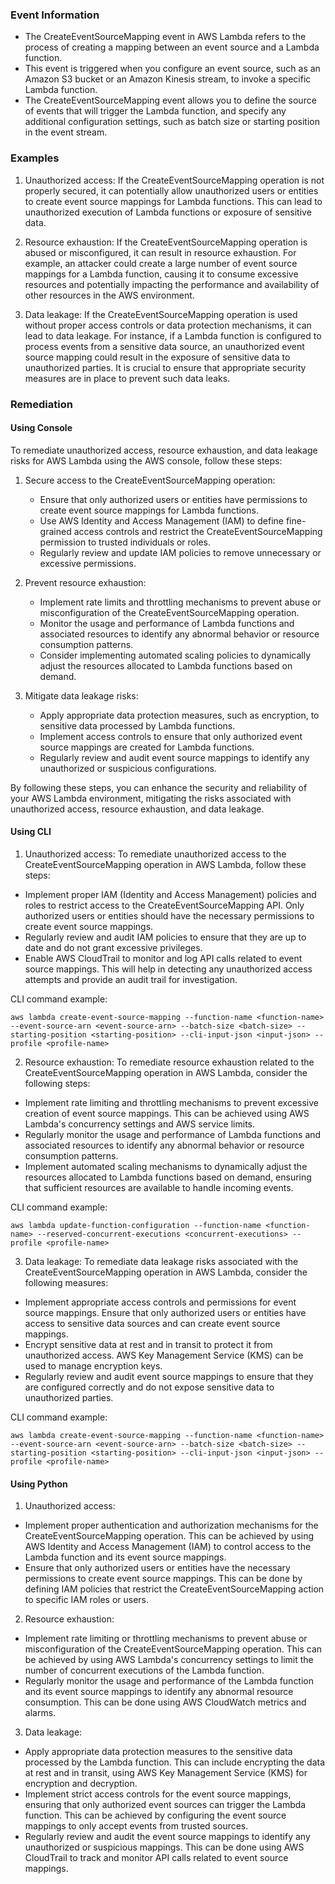
### Event Information

- The CreateEventSourceMapping event in AWS Lambda refers to the process of creating a mapping between an event source and a Lambda function.
- This event is triggered when you configure an event source, such as an Amazon S3 bucket or an Amazon Kinesis stream, to invoke a specific Lambda function.
- The CreateEventSourceMapping event allows you to define the source of events that will trigger the Lambda function, and specify any additional configuration settings, such as batch size or starting position in the event stream.


### Examples

1. Unauthorized access: If the CreateEventSourceMapping operation is not properly secured, it can potentially allow unauthorized users or entities to create event source mappings for Lambda functions. This can lead to unauthorized execution of Lambda functions or exposure of sensitive data.

2. Resource exhaustion: If the CreateEventSourceMapping operation is abused or misconfigured, it can result in resource exhaustion. For example, an attacker could create a large number of event source mappings for a Lambda function, causing it to consume excessive resources and potentially impacting the performance and availability of other resources in the AWS environment.

3. Data leakage: If the CreateEventSourceMapping operation is used without proper access controls or data protection mechanisms, it can lead to data leakage. For instance, if a Lambda function is configured to process events from a sensitive data source, an unauthorized event source mapping could result in the exposure of sensitive data to unauthorized parties. It is crucial to ensure that appropriate security measures are in place to prevent such data leaks.

### Remediation

#### Using Console

To remediate unauthorized access, resource exhaustion, and data leakage risks for AWS Lambda using the AWS console, follow these steps:

1. Secure access to the CreateEventSourceMapping operation:
   - Ensure that only authorized users or entities have permissions to create event source mappings for Lambda functions.
   - Use AWS Identity and Access Management (IAM) to define fine-grained access controls and restrict the CreateEventSourceMapping permission to trusted individuals or roles.
   - Regularly review and update IAM policies to remove unnecessary or excessive permissions.

2. Prevent resource exhaustion:
   - Implement rate limits and throttling mechanisms to prevent abuse or misconfiguration of the CreateEventSourceMapping operation.
   - Monitor the usage and performance of Lambda functions and associated resources to identify any abnormal behavior or resource consumption patterns.
   - Consider implementing automated scaling policies to dynamically adjust the resources allocated to Lambda functions based on demand.

3. Mitigate data leakage risks:
   - Apply appropriate data protection measures, such as encryption, to sensitive data processed by Lambda functions.
   - Implement access controls to ensure that only authorized event source mappings are created for Lambda functions.
   - Regularly review and audit event source mappings to identify any unauthorized or suspicious configurations.

By following these steps, you can enhance the security and reliability of your AWS Lambda environment, mitigating the risks associated with unauthorized access, resource exhaustion, and data leakage.

#### Using CLI

1. Unauthorized access: To remediate unauthorized access to the CreateEventSourceMapping operation in AWS Lambda, follow these steps:

- Implement proper IAM (Identity and Access Management) policies and roles to restrict access to the CreateEventSourceMapping API. Only authorized users or entities should have the necessary permissions to create event source mappings.
- Regularly review and audit IAM policies to ensure that they are up to date and do not grant excessive privileges.
- Enable AWS CloudTrail to monitor and log API calls related to event source mappings. This will help in detecting any unauthorized access attempts and provide an audit trail for investigation.

CLI command example:
```
aws lambda create-event-source-mapping --function-name <function-name> --event-source-arn <event-source-arn> --batch-size <batch-size> --starting-position <starting-position> --cli-input-json <input-json> --profile <profile-name>
```

2. Resource exhaustion: To remediate resource exhaustion related to the CreateEventSourceMapping operation in AWS Lambda, consider the following steps:

- Implement rate limiting and throttling mechanisms to prevent excessive creation of event source mappings. This can be achieved using AWS Lambda's concurrency settings and AWS service limits.
- Regularly monitor the usage and performance of Lambda functions and associated resources to identify any abnormal behavior or resource consumption patterns.
- Implement automated scaling mechanisms to dynamically adjust the resources allocated to Lambda functions based on demand, ensuring that sufficient resources are available to handle incoming events.

CLI command example:
```
aws lambda update-function-configuration --function-name <function-name> --reserved-concurrent-executions <concurrent-executions> --profile <profile-name>
```

3. Data leakage: To remediate data leakage risks associated with the CreateEventSourceMapping operation in AWS Lambda, consider the following measures:

- Implement appropriate access controls and permissions for event source mappings. Ensure that only authorized users or entities have access to sensitive data sources and can create event source mappings.
- Encrypt sensitive data at rest and in transit to protect it from unauthorized access. AWS Key Management Service (KMS) can be used to manage encryption keys.
- Regularly review and audit event source mappings to ensure that they are configured correctly and do not expose sensitive data to unauthorized parties.

CLI command example:
```
aws lambda create-event-source-mapping --function-name <function-name> --event-source-arn <event-source-arn> --batch-size <batch-size> --starting-position <starting-position> --cli-input-json <input-json> --profile <profile-name>
```

#### Using Python

1. Unauthorized access:
- Implement proper authentication and authorization mechanisms for the CreateEventSourceMapping operation. This can be achieved by using AWS Identity and Access Management (IAM) to control access to the Lambda function and its event source mappings.
- Ensure that only authorized users or entities have the necessary permissions to create event source mappings. This can be done by defining IAM policies that restrict the CreateEventSourceMapping action to specific IAM roles or users.

2. Resource exhaustion:
- Implement rate limiting or throttling mechanisms to prevent abuse or misconfiguration of the CreateEventSourceMapping operation. This can be achieved by using AWS Lambda's concurrency settings to limit the number of concurrent executions of the Lambda function.
- Regularly monitor the usage and performance of the Lambda function and its event source mappings to identify any abnormal resource consumption. This can be done using AWS CloudWatch metrics and alarms.

3. Data leakage:
- Apply appropriate data protection measures to the sensitive data processed by the Lambda function. This can include encrypting the data at rest and in transit, using AWS Key Management Service (KMS) for encryption and decryption.
- Implement strict access controls for the event source mappings, ensuring that only authorized event sources can trigger the Lambda function. This can be achieved by configuring the event source mappings to only accept events from trusted sources.
- Regularly review and audit the event source mappings to identify any unauthorized or suspicious mappings. This can be done using AWS CloudTrail to track and monitor API calls related to event source mappings.

